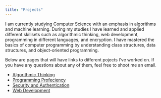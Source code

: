 ```yaml
---
title: "Projects"
---
```


I am currently studying Computer Science with an emphasis in algorithms 
and machine learning. During my studies I have learned and applied 
different skillsets such as algorithmic thinking, web development, 
programming in different languages, and encryption. I have mastered the
basics of computer programming by understanding class structures, data 
structures, and object-oriented programming. 

Below are pages that will have links to different pojects I've worked on. 
If you have any questions about any of them, feel free to shoot me an email.

- [Algorithmic Thinking](/algorithmic-thinking.qmd)
- [Programming Profeciency](/programming-proficiency.qmd)
- [Security and Authentication](/security-authentication.qmd)
- [Web Development](/web-development.qmd)